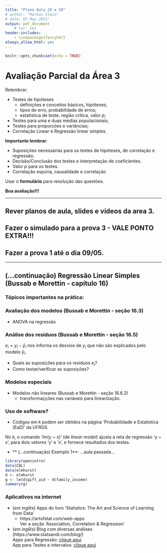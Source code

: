 ```yaml
---
title: "Plano Aula 29 e 30"
# author: "Markus Stein"
# date: 03 May 2021"
output: pdf_document
    # toc: yes
header-includes:
    - \usepackage{fancyhdr}
always_allow_html: yes
---
```

\addtolength{\headheight}{1.0cm}
\pagestyle{fancyplain} 
\lhead{\includegraphics[height=1.5cm]{logoIME.png}}
\rhead{\includegraphics[height=1.5cm]{logoEAD.png}}
\chead{UNIVERSIDADE FEDERAL DO RIO GRANDE DO SUL \\
INSTITUTO DE MATEMÁTICA E ESTATÍSTICA \\
DEPARTAMENTO DE ESTATÍSTICA \\
\vspace{0.3cm}
MAT02219 - Probabilidade e Estatística - 2020/2
}
\renewcommand{\headrulewidth}{0pt} 


```r
knitr::opts_chunk$set(echo = TRUE)
```

# Avaliação Parcial da Área 3

Relembrar:

* Testes de hipóteses
    + definições e conceitos básicos, hipóteses;
    + tipos de erro, probabilidade de erros;
    + estatistica de teste, região crítica, valor *p*;
* Testes para uma e duas médias populacionais;
* Testes para proporções e variâncias;
* Correlação Linear e Regressão linear simples.

**Importante lembrar**:

* Suposições necessárias para os testes de hipóteses, de correlação e regressão.
* Decisão/Conclusão dos testes e interpretação de coeficientes.
* Valor *p* para os testes.
* Correlação espúria, causalidade e correlação

\vspace{0.5cm}

Usar o **formulário** para resolução das questões.

\vspace{0.5cm}

**Boa avaliação!!!**

***
## Rever planos de aula, slides e vídeos da area 3. 
## Fazer o simulado para a prova 3 - VALE PONTO EXTRA!!!
## Fazer a prova 1 até o dia 09/05.
***  

## (...continuação) Regressão Linear Simples (Bussab e Morettin - capítulo 16)
### Tópicos importantes na prática:

### Avaliação dos modelos  (Bussab e Morettin - seção 16.3)
* ANOVA na regressão

### **Análise dos resíduos** (Bussab e Morettin - seção 16.5)
$e_i = y_i - \widehat y_i$ nos informa os desvios de $y_i$ que não são explicados pelo modelo $\widehat y_i$.

* Quais as suposições para os resíduos $e_i$?
* Como testar/verificar as suposições?

### Modelos especiais
* Modelos não lineares (Bussab e Morettin - seção 16.6.2)
    + transformaçções nas variáveis para linearização.


### Uso de software?
* Códigos em `R` podem ser obtidos na página 'Probabilidade e Estatística (EaD)' da UFRGS.

No `R`, o comando 'lm(y ~ x)' (de *linear model*) ajusta a reta de regressão 'y ~ x', para dois vetores 'y' e 'x', e fornece resultados dos testes.

* ** (...continuação) Exemplo 1**: ...aula passada...

```r
library(openintro)
data(COL)
data(elmhurst)
d <- elmhurst
g <- lm(d$gift_aid ~ d$family_income)
summary(g)
```

### Aplicativos na internet  

* (*em inglês*) Apps do livro 'Statistics: The Art and Science of Learning from Data'
    + https://artofstat.com/web-apps   
Ver a seção 'Association, Correlation & Regression' 

* (*em inglês*) Blog com diversas análises (https://www.statsandr.com/blog/)  
Apps para Regressão: [clique aqui](https://www.statsandr.com/blog/a-shiny-app-for-simple-linear-regression-by-hand-and-in-r/)  
App para Testes e intervalos: [clique aqui](https://www.statsandr.com/blog/a-shiny-app-for-inferential-statistics-by-hand/)